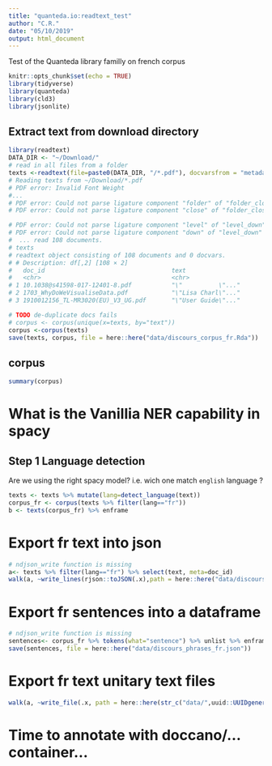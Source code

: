 ```yaml
---
title: "quanteda.io:readtext_test"
author: "C.R."
date: "05/10/2019"
output: html_document
---
```


Test of the Quanteda library familly on french corpus

```r
knitr::opts_chunk$set(echo = TRUE)
library(tidyverse)
library(quanteda)
library(cld3)
library(jsonlite)
```

## Extract text from download directory

```r
library(readtext)
DATA_DIR <- "~/Download/"
# read in all files from a folder
texts <-readtext(file=paste0(DATA_DIR, "/*.pdf"), docvarsfrom = "metadata",verbosity = 2)
# Reading texts from ~/Download/*.pdf
# PDF error: Invalid Font Weight
#...
# PDF error: Could not parse ligature component "folder" of "folder_close_alt" in parseCharName
# PDF error: Could not parse ligature component "close" of "folder_close_alt" in parseCharName

# PDF error: Could not parse ligature component "level" of "level_down" in parseCharName
# PDF error: Could not parse ligature component "down" of "level_down" in parseCharName
#  ... read 108 documents.
# texts
# readtext object consisting of 108 documents and 0 docvars.
# # Description: df[,2] [108 × 2]
#   doc_id                                   text               
#   <chr>                                    <chr>              
# 1 10.1038@s41598-017-12401-8.pdf           "\"          \"..."
# 2 1703_WhyDoWeVisualiseData.pdf            "\"Lisa Charl\"..."
# 3 1910012156_TL-MR3020(EU)_V3_UG.pdf       "\"User Guide\"..."

# TODO de-duplicate docs fails
# corpus <- corpus(unique(x=texts, by="text"))
corpus <-corpus(texts)
save(texts, corpus, file = here::here("data/discours_corpus_fr.Rda"))
```

## corpus 
```r
summary(corpus)
```

# What is the Vanillia NER capability in spacy

## Step 1 Language detection
Are we using the right spacy model? i.e. wich one match `english` language ? 
```r
texts <- texts %>% mutate(lang=detect_language(text))
corpus_fr <- corpus(texts %>% filter(lang=="fr"))
b <- texts(corpus_fr) %>% enframe
```

# Export fr text into json
```r
# ndjson_write function is missing
a<- texts %>% filter(lang=="fr") %>% select(text, meta=doc_id) 
walk(a, ~write_lines(rjson::toJSON(.x),path = here::here("data/discours_corpus_fr.json"),append = TRUE))
```

# Export fr sentences into a dataframe
```r
# ndjson_write function is missing
sentences<- corpus_fr %>% tokens(what="sentence") %>% unlist %>% enframe
save(sentences, file = here::here("data/discours_phrases_fr.json"))
```

# Export fr text unitary text files
```r
walk(a, ~write_file(.x, path = here::here(str_c("data/",uuid::UUIDgenerate(),".txt"))))
```


# Time to annotate with doccano/... container...